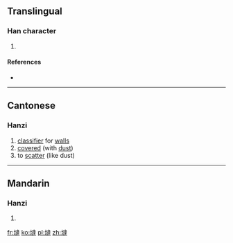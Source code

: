 {{also|塜}}
==Translingual==

===Han character===
{{Han char|rn=32|rad=土|as=11|sn=14|four=|canj=土卜竹十 (GYHJ)}}

# {{defn|Han|sort=土11}}

====References====
* {{Han ref|kx=0236.360|dkj=05386|dj=0475.020|hdz=10481.080|uh=5873|ud=22643}}

----

==Cantonese==

===Hanzi===
{{yue-hanzi|jyut=[[bung6]], [[pung1]]|y=bung6, pung1}}

# [[classifier]] for [[wall]]s
# [[cover]]ed (with [[dust]])
# to [[scatter]] (like dust)

----

==Mandarin==

===Hanzi===
{{cmn-hanzi|pin=[[péng]] ([[peng2]]), [[ōu]] ([[ou1]])|wg=p'eng<sup>2</sup>, ou<sup>1</sup>}}

# {{defn|lang=cmn|sort=土11}}

[[fr:塳]]
[[ko:塳]]
[[pl:塳]]
[[zh:塳]]